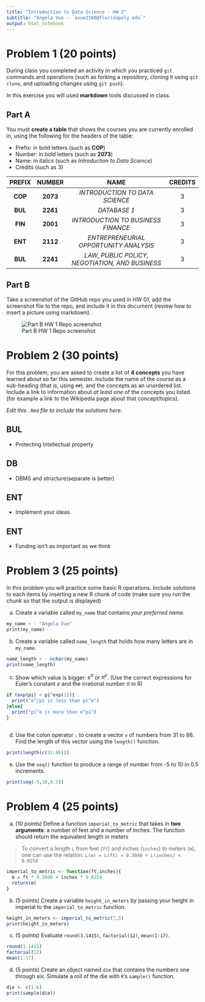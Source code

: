 ---
title: "Introduction to Data Science - HW 2"
subtitle: "Angela Vue - `avue2160@floridapoly.edu`"
output: html_notebook
---

# Problem 1 (20 points)

During class you completed an activity in which you practiced `git` commands and operations (such as forking a repository, cloning it using `git clone`, and uploading changes using `git push`).

In this exercise you will used **markdown** tools discussed in class.

## Part A

You must **create a table** that shows the courses you are currently enrolled in, using the following for the headers of the table:

-   Prefix: in bold letters (such as **COP**)
-   Number: in bold letters (such as **2073**)
-   Name: in italics (such as *Introduction to Data Science*)
-   Credits (such as 3)

| PREFIX  |  NUMBER  |                      NAME                       | CREDITS |
|:-------:|:--------:|:-----------------------------------------------:|:-------:|
| **COP** | **2073** |         *INTRODUCTION TO DATA SCIENCE*          |    3    |
| **BUL** | **2241** |                  *DATABASE 1*                   |    3    |
| **FIN** | **2001** |       *INTRODUCTION TO BUSINESS FINANCE*        |    3    |
| **ENT** | **2112** |     *ENTREPRENEURIAL OPPORTUNITY ANALYSIS*      |    3    |
| **BUL** | **2241** | *LAW, PUBLIC POLICY, NEGOTIATION, AND BUSINESS* |    3    |

## Part B

Take a screenshot of the GitHub repo you used in HW 01, add the screenshot file to the repo, and include it in this document (review how to insert a picture using markdown).

![Part B HW 1 Repo screenshot](https://raw.githubusercontent.com/Avue2160/HW1_screenshot/main/HW1_screenshot.png)

# Problem 2 (30 points)

For this problem, you are asked to create a list of **4 concepts** you have learned about so far this semester. Include the name of the course as a sub-heading (that is, using `##`), and the concepts as an unordered list. Include a link to information about *at least one* of the concepts you listed (for example a link to the Wikipedia page about that concept/topics).

*Edit this `.Rmd` file to include the solutions here.*

## BUL

-   Protecting Intellectual property

## DB

-   DBMS and structure(separate is better)

## ENT

-   Implement your ideas.

## ENT

-   Funding isn't as important as we think

# Problem 3 (25 points)

In this problem you will practice some basic R operations. Include solutions to each items by inserting a new R chunk of code (make sure you run the chunk so that the output is displayed)

(a) Create a variable called `my_name` that contains *your preferred name*.

```{r}
my_name < - "Angela Vue"
print(my_name)
```

(b) Create a variable called `name_length` that holds how many letters are in `my_name`.

```{r}
name_length < - nchar(my_name)
print(name_length)
```

(c) Show which value is bigger: $e^\pi$ or $\pi^e$. (Use the correct expressions for Euler's constant $e$ and the irrational number $\pi$ in R)

```{r}

if (exp(pi) < pi^exp(1)){
  print("e^/pi is less than pi^e")
}else{
  print("pi^e is more than e^pi")
}
  
```

(d) Use the colon operator `:` to create a vector `v` of numbers from 31 to 86. Find the length of this vector using the `length()` function.

```{r}
print(length(c(31:86)))
```

(e) Use the `seq()` function to produce a range of number from -5 to 10 in 0.5 increments.

```{r}
print(seq(-5,10,0.5))

```

# Problem 4 (25 points)

(a) (10 points) Define a function `imperial_to_metric` that takes in **two arguments**: a number of feet and a number of inches. The function should return the equivalent length in meters

> To convert a length `L` from feet (`ft`) and inches (`inches`) to meters (`m`), one can use the relation: `L(m) = L(ft) × 0.3048 + L(inches) × 0.0254`

```{r}
imperial_to_metric <- function(ft,inches){
  m = ft * 0.3048 + inches * 0.0254
  return(m)
}

```

(b) (5 points) Create a variable `height_in_meters` by passing your height in imperial to the `imperial_to_metric` function.

```{r}
height_in_meters <- imperial_to_metric(7,5)
print(height_in_meters)
```

(c) (5 points) Evaluate `round(3.1415)`, `factorial(12)`, `mean(1:17)`.

```{r}
round(3.1415)
factorial(12)
mean(1:17)
```

(d) (5 points) Create an object named `die` that contains the numbers one through six. Simulate a roll of the die with `R`'s `sample()` function.

```{r}
die <- c(1:6)
print(sample(die))
```
